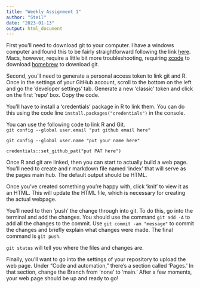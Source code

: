 ```yaml
---
title: "Weekly Assignment 1"
author: "Steil"
date: "2023-01-13"
output: html_document
---
```


First you'll need to download git to your computer. I have a windows computer and found this to be fairly straightforward following the link [here](https://git-scm.com/downloads). Macs, however, require a little bit more troubleshooting, requiring [xcode](https://developer.apple.com/xcode/) to download [homebrew](https://git-scm.com/downloads) to download git. 

Second, you'll need to generate a personal access token to link git and R. Once in the settings of your GitHub account, scroll to the bottom on the left and go the 'developer settings' tab. Generate a new 'classic' token and click on the first 'repo' box. Copy the code.

You'll have to install a 'credentials' package in R to link them. You can do this using the code line ```install.packages("credentials")``` in the console. 

You can use the following code to link R and Git.  
```git config --global user.email "put github email here"```    

```git config --global user.name "put your name here"```  

```credentials::set_github_pat("put PAT here")```

Once R and git are linked, then you can start to actually build a web page. You'll need to create and r markdown file named 'index' that will serve as the pages main hub. The default output should be HTML.

Once you've created something you're happy with, click 'knit' to view it as an HTML. This will update the HTML file, which is necessary for creating the actual webpage.

You'll need to then 'push' the change through into git. To do this, go into the terminal and add the changes. You should use the command ```git add -A``` to add all the changes to the commit. Use ```git commit -am "message"``` to commit the changes and briefly explain what changes were made. The final command is ```git push```.

```git status``` will tell you where the files and changes are.

Finally, you'll want to go into the settings of your repository to upload the web page. Under "Code and automation," there's a section called 'Pages.' In that section, change the Branch from 'none' to 'main.' After a few moments, your web page should be up and ready to go!


